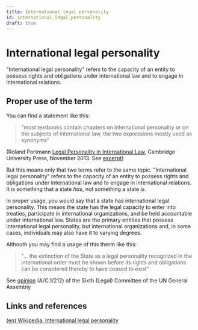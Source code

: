 ```yaml
---
title: International legal personality
id: international_legal_personality
draft: true
---
```


# International legal personality

"International legal personality" refers to the capacity of an entity to possess rights and obligations under international law and to engage in international relations.

## Proper use of the term

You can find a statement like this:

> "most textbooks contain chapters on international personality or on the subjects of international law, the two expressions mostly used as synonyms"

(Roland Portmann [Legal Personality in International Law](https://www.cambridge.org/il/universitypress/subjects/law/public-international-law/legal-personality-international-law), Cambridge University Press, November 2013. See [excerpt](https://assets.cambridge.org/97805217/68450/excerpt/9780521768450_excerpt.pdf))

But this means only that two terms refer to the same topic. "International legal personality" refers to the capacity of an entity to possess rights and obligations under international law and to engage in international relations. It is something that a state *has*, not something a state *is*.

In proper usage, you would say that a state has international legal personality. This means the state has the legal capacity to enter into treaties, participate in international organizations, and be held accountable under international law. States are the primary entities that possess international legal personality, but international organizations and, in some cases, individuals may also have it to varying degrees.

Althouth you may find a usage of this therm like this:

> "... the extinction of the State as a legal personality recognized in the international order must be shown before its rights and obligations can be considered thereby to have ceased to exist"

See [opinion](https://ageyev.github.io/docs/un-ussr-rf/un/1947-10-08_Sixth_Commitee_Letter.pdf) (A/C.1/212) of the Sixth (Legal) Committee of the UN General Assembly

## Links and references

[(en) Wikipedia: International legal personality](https://en.wikipedia.org/wiki/International_legal_personality)




